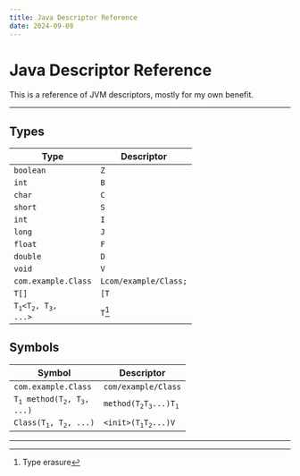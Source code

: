 ```yaml
---
title: Java Descriptor Reference
date: 2024-09-09
---
```


# Java Descriptor Reference

This is a reference of JVM descriptors, mostly for my own benefit.

---

## Types

| Type                                                           | Descriptor                       |
| -------------------------------------------------------------- | -------------------------------- |
| <code>boolean</code>                                           | <code>Z</code>                   |
| <code>int</code>                                               | <code>B</code>                   |
| <code>char</code>                                              | <code>C</code>                   |
| <code>short</code>                                             | <code>S</code>                   |
| <code>int</code>                                               | <code>I</code>                   |
| <code>long</code>                                              | <code>J</code>                   |
| <code>float</code>                                             | <code>F</code>                   |
| <code>double</code>                                            | <code>D</code>                   |
| <code>void</code>                                              | <code>V</code>                   |
| <code>com.example.Class</code>                                 | <code>Lcom/example/Class;</code> |
| <code>T[]</code>                                               | <code>[T</code>                  |
| <code>T<sub>1</sub>\<T<sub>2</sub>, T<sub>3</sub>, ...></code> | <code>T</code>[^1]               |

[^1]: Type erasure

## Symbols

| Symbol                                                               | Descriptor                                                      |
| -------------------------------------------------------------------- | --------------------------------------------------------------- |
| <code>com.example.Class</code>                                       | <code>com/example/Class</code>                                  |
| <code>T<sub>1</sub> method(T<sub>2</sub>, T<sub>3</sub>, ...)</code> | <code>method(T<sub>2</sub>T<sub>3</sub>...)T<sub>1</sub></code> |
| <code>Class(T<sub>1</sub>, T<sub>2</sub>, ...)</code>                | <code>\<init>(T<sub>1</sub>T<sub>2</sub>...)V</code>            |

---
